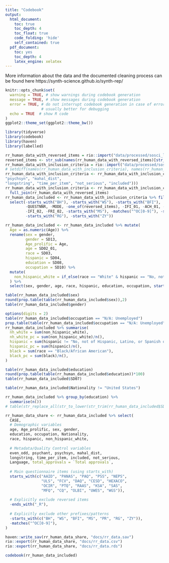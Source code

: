 ```yaml
---
title: "Codebook"
output:
  html_document:
    toc: true
    toc_depth: 4
    toc_float: true
    code_folding: 'hide'
    self_contained: true
  pdf_document:
    toc: yes
    toc_depth: 4
    latex_engine: xelatex
---
```


More information about the data and the documented cleaning process can be found here
https://synth-science.github.io/synth-rep/ 

```r
knitr::opts_chunk$set(
  warning = TRUE, # show warnings during codebook generation
  message = TRUE, # show messages during codebook generation
  error = TRUE, # do not interrupt codebook generation in case of errors,
                # usually better for debugging
  echo = TRUE  # show R code
)
ggplot2::theme_set(ggplot2::theme_bw())

```

```r
library(tidyverse)
library(codebook)
library(haven)
library(labelled)

rr_human_data_with_reversed_items = rio::import("data/processed/sosci_labelled.rds")
reversed_items <- str_sub(names(rr_human_data_with_reversed_items)[str_detect(names(rr_human_data_with_reversed_items), "_R$")], 1, -3)
rr_human_data_with_inclusion_criteria = rio::import("data/processed/sosci_labelled_with_exclusion_criteria.rds")
# setdiff(names(rr_human_data_with_inclusion_criteria), names(rr_human_data_with_reversed_items)) %>% dput()
rr_human_data_with_inclusion_criteria <- rr_human_data_with_inclusion_criteria %>% select(one_of(c("CASE","even_odd", "psychant", 
"psychsyn", "mahal_dist", 
"longstring", "time_per_item", "not_serious", "included")))
rr_human_data_with_inclusion_criteria <- rr_human_data_with_inclusion_criteria %>% 
  full_join(rr_human_data_with_reversed_items)
rr_human_data_included <- rr_human_data_with_inclusion_criteria %>% filter(included) %>% 
  select(-starts_with("BH"), -starts_with("WS"), -starts_with("BFI"),
         -QUESTNNR, -MODE, -one_of(reversed_items), -IFI_01, -ACH_01, -ACH_02, 
         -IFI_02, -FRI_02, -starts_with("MS"), -matches("^OC[0-9]"), -starts_with("PR"),
         -starts_with("RG"), -starts_with("ZY"))

rr_human_data_included <- rr_human_data_included %>% mutate(
  Age = as.numeric(Age)) %>% 
  rename(sex = gender,
         gender = SD13,
         Age_prolific = Age,
         age = SD02_01,
         race = SD03,
         hispanic = SD04,
         education = SD08,
         occupation = SD10) %>% 
  mutate(
    non_hispanic_white = if_else(race == "White" & hispanic == "No, not of Hispanic, Latino, or Spanish origin", 1, 0)
  ) %>% 
  select(sex, gender, age, race, hispanic, education, occupation, starts_with("SD"), everything())

table(rr_human_data_included$sex)
round(prop.table(table(rr_human_data_included$sex)),2)
table(rr_human_data_included$gender)

options(digits = 2)
table(rr_human_data_included$occupation == "N/A: Unemployed")
prop.table(table(rr_human_data_included$occupation == "N/A: Unemployed"))
rr_human_data_included %>% summarise(
  nh_white = sum(non_hispanic_white),
  nh_white_pc = sum(non_hispanic_white)/n(),
  hispanic = sum(hispanic != "No, not of Hispanic, Latino, or Spanish origin"),
  hispanic_pc = sum(hispanic)/n(),
  black = sum(race == "Black/African American"),
  black_pc = sum(black)/n(),
)

table(rr_human_data_included$education)
round(prop.table(table(rr_human_data_included$education))*100)
table(rr_human_data_included$SD07)

table(rr_human_data_included$Nationality != "United States")

rr_human_data_included %>% group_by(education) %>% 
  summarise(n())
# table(str_replace_all(str_to_lower(str_trim(rr_human_data_included$SD13_02)), "-", ""))
```

```r
rr_human_data_share <- rr_human_data_included %>% select(
  CASE, 
  # Demographic variables
  age, Age_prolific, sex, gender,
  education, occupation, Nationality,
  race, hispanic, non_hispanic_white,
  
  # Metadata/Quality Control variables
  even_odd, psychant, psychsyn, mahal_dist,
  longstring, time_per_item, included, not_serious,
  Language, total_approvals = `Total approvals`,
  
  # Main questionnaire items (using starts_with)
  starts_with(c("AAID", "PANAS", "PAQ", "PSS", "NEPS", 
                "ULS", "FCV", "DAQ", "CESD", "HEXACO", 
                "OCIR", "PTQ", "RAAS", "KSA", "SAS", 
                "MFQ", "CQ", "OLBI", "UWES", "WGS")),
  
  # Explicitly exclude reversed items
  -ends_with("_R"),
  
  # Explicitly exclude other prefixes/patterns
  -starts_with(c("BH", "WS", "BFI", "MS", "PR", "RG", "ZY")),
  -matches("^OC[0-9]"),
)

haven::write_sav(rr_human_data_share, "docs/rr_data.sav")
rio::export(rr_human_data_share, "docs/rr_data.csv")
rio::export(rr_human_data_share, "docs/rr_data.rds")
```


```r
codebook(rr_human_data_included)
```
